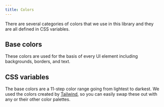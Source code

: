 ```yaml
---
title: Colors
---
```


There are several categories of colors that we use in this library and they are all defined in CSS variables.

## Base colors

These colors are used for the basis of every UI element including backgrounds, borders, and text.

<Example direction="row">
  <ExampleBox backgroundColor="50" />
  <ExampleBox backgroundColor="100" />
  <ExampleBox backgroundColor="200" />
  <ExampleBox backgroundColor="300" />
  <ExampleBox backgroundColor="400" />
  <ExampleBox backgroundColor="500" />
  <ExampleBox backgroundColor="600" />
  <ExampleBox backgroundColor="700" />
  <ExampleBox backgroundColor="800" />
  <ExampleBox backgroundColor="900" />
  <ExampleBox backgroundColor="950" />
</Example>

## CSS variables

The base colors are a 11-step color range going from lightest to darkest.
We used the colors created by [Tailwind](https://tailwindcss.com/docs/customizing-colors), so you can
easily swap these out with any or their other color palettes.

<Example>
  <DataTable
    data={[
      { name: '--base-color-50', value: '#fafafa' },
      { name: '--base-color-100', value: '#f5f5f5' },
      { name: '--base-color-200', value: '#e5e5e5' },
      { name: '--base-color-300', value: '#d4d4d4' },
      { name: '--base-color-400', value: '#a3a3a3' },
      { name: '--base-color-500', value: '#737373' },
      { name: '--base-color-600', value: '#525252' },
      { name: '--base-color-700', value: '#404040' },
      { name: '--base-color-800', value: '#262626' },
      { name: '--base-color-900', value: '#171717' },
      { name: '--base-color-950', value: '#0a0a0a' },
    ]}
  >
    <DataColumn id="name" label="Name" />
    <DataColumn id="value" label="Value" />
  </DataTable>
</Example>
